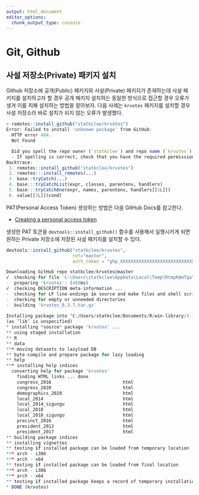 ```yaml
---
output: html_document
editor_options: 
  chunk_output_type: console
---
```


# Git, Github {#github}

## 사설 저장소(Private) 패키지 설치 {#github-private}

Github 저장소에 공개(Public) 패키지와 사설(Private) 패키지가 존재하는데 사설 패키지를 설치하고자 할 경우 공개 패키지 설치하는 동일한 방식으로 접근할 경우 오류가 생겨 이를 피해 설치하는 방법을 알아보자. 다음 사례는 `krvotes` 패키지를 설치할 경우 사설 저장소라 바로 설치가 되지 않는 오류가 발생했다.

```r
> remotes::install_github("statkclee/krvotes")
Error: Failed to install 'unknown package' from GitHub:
  HTTP error 404.
  Not Found

  Did you spell the repo owner (`statkclee`) and repo name (`krvotes`) correctly?
  - If spelling is correct, check that you have the required permissions to access the repo.
Backtrace:
 1. remotes::install_github("statkclee/krvotes")
 2. remotes:::install_remotes(...)
 3. base::tryCatch(...)
 4. base:::tryCatchList(expr, classes, parentenv, handlers)
 5. base:::tryCatchOne(expr, names, parentenv, handlers[[1L]])
 6. value[[3L]](cond)
```

PAT(Personal Access Token) 생성하는 방법은 다음 GitHub Docs를 참고한다.

- [Creating a personal access token](https://docs.github.com/en/authentication/keeping-your-account-and-data-secure/creating-a-personal-access-token)

생성한 PAT 토큰을 `devtools::install_github()` 함수를 사용해서 실행시키게 되면 원하는 Private 저장소에 저장된 사설 패키지를 설치할 수 있다.

```r
devtools::install_github("statkclee/krvotes",
                         ref="master",
                         auth_token = "ghp_XXXXXXXXXXXXXXXXXXXXXXXXXXXXXXX")

Downloading GitHub repo statkclee/krvotes@master
√  checking for file 'C:\Users\statkclee\AppData\Local\Temp\RtmpKAmTqa\remotes56f8207c17b1\statkclee-krvotes-f94f608dbd0cceb7defc8a4978a7f89cffcb0ee4/DESCRIPTION' ... 
-  preparing 'krvotes': (468ms)
√  checking DESCRIPTION meta-information ... 
-  checking for LF line-endings in source and make files and shell scripts
-  checking for empty or unneeded directories
-  building 'krvotes_0.3.7.tar.gz'
   
Installing package into ‘C:/Users/statkclee/Documents/R/win-library/4.1’
(as ‘lib’ is unspecified)
* installing *source* package 'krvotes' ...
** using staged installation
** R
** data
*** moving datasets to lazyload DB
** byte-compile and prepare package for lazy loading
** help
*** installing help indices
  converting help for package 'krvotes'
    finding HTML links ... done
    congress_2016                           html  
    congress_2020                           html  
    demographics_2020                       html  
    local_2014                              html  
    local_2014_sigungu                      html  
    local_2018                              html  
    local_2018_sigungu                      html  
    precinct_2016                           html  
    president_2012                          html  
    president_2017                          html  
** building package indices
** installing vignettes
** testing if installed package can be loaded from temporary location
*** arch - i386
*** arch - x64
** testing if installed package can be loaded from final location
*** arch - i386
*** arch - x64
** testing if installed package keeps a record of temporary installation path
* DONE (krvotes)
```

